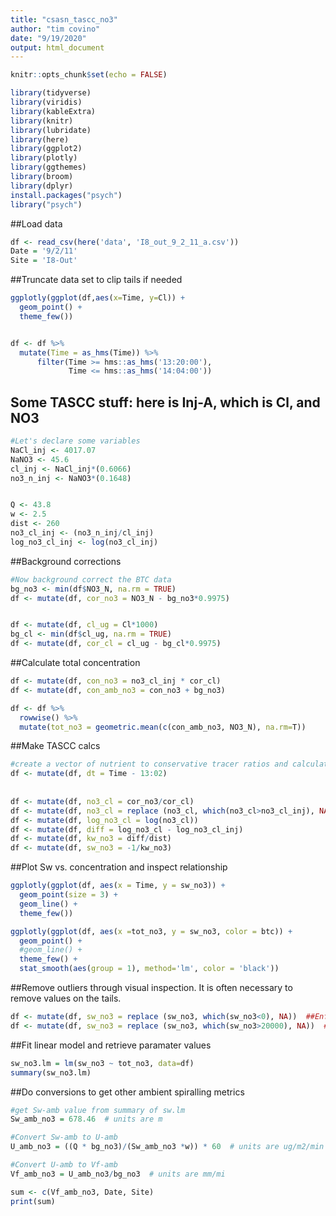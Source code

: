 ```yaml
---
title: "csasn_tascc_no3"
author: "tim covino"
date: "9/19/2020"
output: html_document
---
```


```r
knitr::opts_chunk$set(echo = FALSE)

library(tidyverse)
library(viridis) 
library(kableExtra)
library(knitr)
library(lubridate)
library(here)
library(ggplot2)
library(plotly)
library(ggthemes)
library(broom)
library(dplyr)
install.packages("psych")          
library("psych")                   
```

##Load data
```r
df <- read_csv(here('data', 'I8_out_9_2_11_a.csv'))
Date = '9/2/11'
Site = 'I8-Out'
```

##Truncate data set to clip tails if needed
```r
ggplotly(ggplot(df,aes(x=Time, y=Cl)) +
  geom_point() + 
  theme_few())


df <- df %>%  
  mutate(Time = as_hms(Time)) %>% 
      filter(Time >= hms::as_hms('13:20:00'),
             Time <= hms::as_hms('14:04:00'))

```


## Some TASCC stuff: here is Inj-A, which is Cl, and NO3
```r
#Let's declare some variables
NaCl_inj <- 4017.07
NaNO3 <- 45.6
cl_inj <- NaCl_inj*(0.6066) 
no3_n_inj <- NaNO3*(0.1648)


Q <- 43.8
w <- 2.5
dist <- 260
no3_cl_inj <- (no3_n_inj/cl_inj)
log_no3_cl_inj <- log(no3_cl_inj)

```

##Background corrections
```r
#Now background correct the BTC data
bg_no3 <- min(df$NO3_N, na.rm = TRUE)
df <- mutate(df, cor_no3 = NO3_N - bg_no3*0.9975)


df <- mutate(df, cl_ug = Cl*1000)
bg_cl <- min(df$cl_ug, na.rm = TRUE)
df <- mutate(df, cor_cl = cl_ug - bg_cl*0.9975) 

```

##Calculate total concentration
```r
df <- mutate(df, con_no3 = no3_cl_inj * cor_cl)
df <- mutate(df, con_amb_no3 = con_no3 + bg_no3)

df <- df %>%
  rowwise() %>% 
  mutate(tot_no3 = geometric.mean(c(con_amb_no3, NO3_N), na.rm=T)) 
```

##Make TASCC calcs
```r
#create a vector of nutrient to conservative tracer ratios and calculate Sw-add values
df <- mutate(df, dt = Time - 13:02)
             
             
df <- mutate(df, no3_cl = cor_no3/cor_cl)
df <- mutate(df, no3_cl = replace (no3_cl, which(no3_cl>no3_cl_inj), NA))
df <- mutate(df, log_no3_cl = log(no3_cl))
df <- mutate(df, diff = log_no3_cl - log_no3_cl_inj)
df <- mutate(df, kw_no3 = diff/dist) 
df <- mutate(df, sw_no3 = -1/kw_no3)
```


##Plot Sw vs. concentration and inspect relationship
```r

ggplotly(ggplot(df, aes(x = Time, y = sw_no3)) +
  geom_point(size = 3) +
  geom_line() +
  theme_few())

ggplotly(ggplot(df, aes(x =tot_no3, y = sw_no3, color = btc)) +
  geom_point() +
  #geom_line() +
  theme_few() +
  stat_smooth(aes(group = 1), method='lm', color = 'black'))

```


##Remove outliers through visual inspection. It is often necessary to remove values on the tails. 
```r

df <- mutate(df, sw_no3 = replace (sw_no3, which(sw_no3<0), NA))  ##Enforce non-negativity. This is a double check as we've already done this with removing nut/cl values above the injectate value.
df <- mutate(df, sw_no3 = replace (sw_no3, which(sw_no3>20000), NA))  ##Remove high outliers

```


##Fit linear model and retrieve paramater values
```r
sw_no3.lm = lm(sw_no3 ~ tot_no3, data=df)
summary(sw_no3.lm)
```

##Do conversions to get other ambient spiralling metrics
```r
#get Sw-amb value from summary of sw.lm
Sw_amb_no3 = 678.46  # units are m

#Convert Sw-amb to U-amb
U_amb_no3 = ((Q * bg_no3)/(Sw_amb_no3 *w)) * 60  # units are ug/m2/min

#Convert U-amb to Vf-amb
Vf_amb_no3 = U_amb_no3/bg_no3  # units are mm/mi

sum <- c(Vf_amb_no3, Date, Site) 
print(sum)   


```




